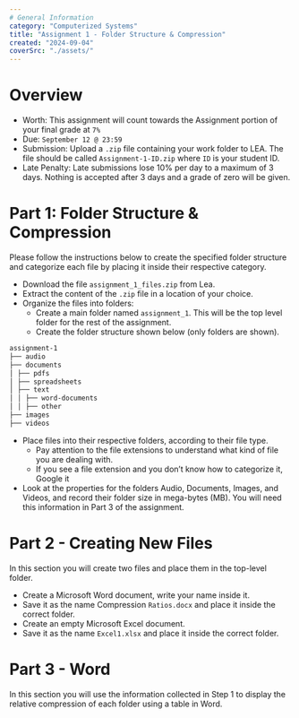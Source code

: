 ```yaml
---
# General Information
category: "Computerized Systems"
title: "Assignment 1 - Folder Structure & Compression"
created: "2024-09-04"
coverSrc: "./assets/"
---
```


# Overview

- Worth: This assignment will count towards the Assignment portion of your final grade at `7%`
- Due: `September 12 @ 23:59`
- Submission: Upload a `.zip` file containing your work folder to LEA. The file should be called `Assignment-1-ID.zip` where `ID` is your student ID.
- Late Penalty: Late submissions lose 10% per day to a maximum of 3 days. Nothing is accepted after 3 days and a grade of zero will be given.

# Part 1: Folder Structure & Compression

Please follow the instructions below to create the specified folder structure and categorize each file by placing it inside their respective category.

- Download the file `assignment_1_files.zip` from Lea.
- Extract the content of the `.zip` file in a location of your choice.
- Organize the files into folders:
  - Create a main folder named `assignment_1`. This will be the top level folder for the rest of the assignment.
  - Create the folder structure shown below (only folders are shown).

```md
assignment-1
├── audio
├── documents
│ ├── pdfs
│ ├── spreadsheets
│ ├── text
│ │ ├── word-documents
│ │ ├── other
├── images
├── videos
```

- Place files into their respective folders, according to their file type.
  - Pay attention to the file extensions to understand what kind of file you are dealing with.
  - If you see a file extension and you don’t know how to categorize it, Google it
- Look at the properties for the folders Audio, Documents, Images, and Videos, and record their folder size in mega-bytes (MB). You will need this information in Part 3 of the assignment.

# Part 2 - Creating New Files

In this section you will create two files and place them in the top-level folder.

- Create a Microsoft Word document, write your name inside it.
- Save it as the name Compression `Ratios.docx` and place it inside the correct folder.
- Create an empty Microsoft Excel document.
- Save it as the name `Excel1.xlsx` and place it inside the correct folder.

# Part 3 - Word

In this section you will use the information collected in Step 1 to display the relative compression of each folder using a table in Word.
